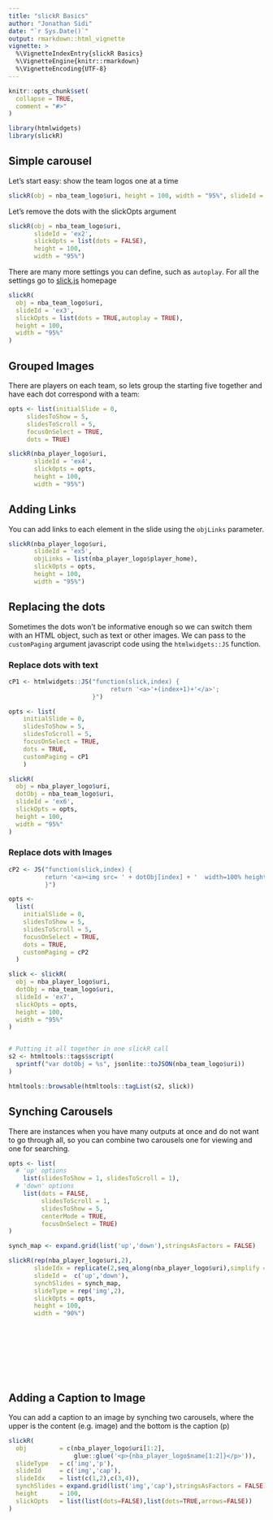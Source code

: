 ```yaml
---
title: "slickR Basics"
author: "Jonathan Sidi"
date: "`r Sys.Date()`"
output: rmarkdown::html_vignette
vignette: >
  %\VignetteIndexEntry{slickR Basics}
  %\VignetteEngine{knitr::rmarkdown}
  %\VignetteEncoding{UTF-8}
---
```


```r
knitr::opts_chunk$set(
  collapse = TRUE,
  comment = "#>"
)
```


```r
library(htmlwidgets)
library(slickR)
```

## Simple carousel
Let's start easy: show the team logos one at a time

```r
slickR(obj = nba_team_logo$uri, height = 100, width = "95%", slideId = 'ex1')
```

Let's remove the dots with the slickOpts argument

```r

slickR(obj = nba_team_logo$uri, 
       slideId = 'ex2', 
       slickOpts = list(dots = FALSE), 
       height = 100, 
       width = "95%")

```


There are many more settings you can define, such as `autoplay`. For all the settings go to [slick.js](http://kenwheeler.github.io/slick) homepage

```r

slickR(
  obj = nba_team_logo$uri,
  slideId = 'ex3',
  slickOpts = list(dots = TRUE,autoplay = TRUE),
  height = 100, 
  width = "95%"
)

```

## Grouped Images

There are players on each team, so lets group the starting five together and have each dot correspond with a team:

```r

opts <- list(initialSlide = 0, 
     slidesToShow = 5, 
     slidesToScroll = 5,
     focusOnSelect = TRUE, 
     dots = TRUE)

slickR(nba_player_logo$uri,
       slideId = 'ex4',
       slickOpts = opts,
       height = 100, 
       width = "95%")

```

## Adding Links

You can add links to each element in the slide using the `objLinks` parameter.

```r
slickR(nba_player_logo$uri,
       slideId = 'ex5',
       objLinks = list(nba_player_logo$player_home), 
       slickOpts = opts,
       height = 100, 
       width = "95%")
```


## Replacing the dots

Sometimes the dots won't be informative enough so we can switch them with an HTML object, such as text or other images. We can pass to the `customPaging` argument javascript code using the `htmlwidgets::JS` function. 

### Replace dots with text

```r

cP1 <- htmlwidgets::JS("function(slick,index) {
                            return '<a>'+(index+1)+'</a>';
                       }")

opts <- list(
    initialSlide = 0,
    slidesToShow = 5,
    slidesToScroll = 5,
    focusOnSelect = TRUE,
    dots = TRUE,
    customPaging = cP1
    )

slickR(
  obj = nba_player_logo$uri,
  dotObj = nba_team_logo$uri,
  slideId = 'ex6',
  slickOpts = opts,
  height = 100,
  width = "95%"
) 

```

### Replace dots with Images

```r

cP2 <- JS("function(slick,index) {
          return '<a><img src= ' + dotObj[index] + '  width=100% height=100%></a>';
          }")

opts <- 
  list(
    initialSlide = 0,
    slidesToShow = 5,
    slidesToScroll = 5,
    focusOnSelect = TRUE,
    dots = TRUE,
    customPaging = cP2
  )

slick <- slickR(
  obj = nba_player_logo$uri,
  dotObj = nba_team_logo$uri,
  slideId = 'ex7',
  slickOpts = opts,
  height = 100,
  width = "95%"
) 


# Putting it all together in one slickR call
s2 <- htmltools::tags$script(
  sprintf("var dotObj = %s", jsonlite::toJSON(nba_team_logo$uri))
)

htmltools::browsable(htmltools::tagList(s2, slick))
```

## Synching Carousels

There are instances when you have many outputs at once and do not want to go through all, so you can combine two carousels one for viewing and one for searching.

```r
opts <- list(
  # 'up' options
    list(slidesToShow = 1, slidesToScroll = 1),
  # 'down' options
    list(dots = FALSE, 
         slidesToScroll = 1, 
         slidesToShow = 5,
         centerMode = TRUE, 
         focusOnSelect = TRUE)
)

synch_map <- expand.grid(list('up','down'),stringsAsFactors = FALSE)

slickR(rep(nba_player_logo$uri,2),
       slideIdx = replicate(2,seq_along(nba_player_logo$uri),simplify = FALSE),
       slideId =  c('up','down'),
       synchSlides = synch_map,
       slideType = rep('img',2),
       slickOpts = opts,
       height = 100, 
       width = "90%")
```

<br>
<br>
<br>
<br>
<br>
<br>

## Adding a Caption to Image

You can add a caption to an image by synching two carousels, where the upper is the content (e.g. image) and the bottom is the caption (p)

```r

slickR(
  obj         = c(nba_player_logo$uri[1:2],
                  glue::glue('<p>{nba_player_logo$name[1:2]}</p>')),
  slideType   = c('img','p'),
  slideId     = c('img','cap'),
  slideIdx    = list(c(1,2),c(3,4)),
  synchSlides = expand.grid(list('img','cap'),stringsAsFactors = FALSE),
  height      = 100,
  slickOpts   = list(list(dots=FALSE),list(dots=TRUE,arrows=FALSE))
)
```
